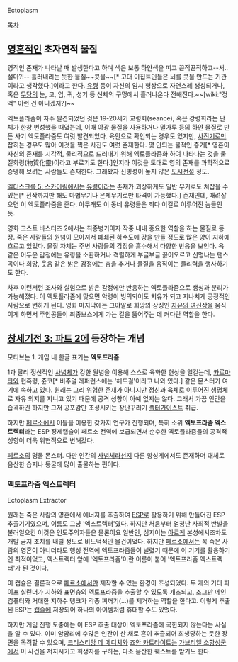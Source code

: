 Ectoplasm

[[목차]]
== [[영혼]]적인 초자연적 물질 ==
영적인 존재가 나타날 때 발생한다고 하며 색은 보통 하얀색을 띠고 끈적끈적하고--서..설마?!-- 흘러내리는 듯한 물질~~콧물~~[* 고대 이집트인들은 뇌를 콧물 만드는 기관이라고 생각했다.]이라고 한다. [[유령]] 등이 자신의 임시 형상으로 자연스레 생성되거나, 혹은 [[무당]]의 눈, 코, 입, 귀, 성기 등 신체의 구멍에서 흘러나온다 전해진다.~~[wiki:"정액" 이런 건 아니겠지?]~~

엑토플라즘이 자주 발견되었던 것은 19-20세기 교령회(seance), 혹은 강령회라는 단체가 한창 번성했을 때였는데, 이때 야광 물질을 사용하거나 밀가루 등의 하얀 물질로 만든 사기 엑토플라즘도 여럿 발견되었다. 육안으로 확인되는 경우도 있지만, [[사진기]]로만 잡히는 경우도 많아 이것을 찍은 사진도 여럿 존재한다. 몇 안되는 물적인 증거[* 영혼이 자신의 존재를 시각적, 물리적으로 드러내기 위해 엑토플라즘화 하여 나타나는 것을 물질화령(物質化靈)이라고 부르기도 한다.]인지라 이것을 토대로 영의 존재를 과학적으로 증명해 보려는 사람들도 존재한다. 그래봤자 신빙성이 높지 않은 [[도시전설]] 정도.

[[엘더스크롤 5: 스카이림]]에서는 [[유령]]이라는 존재가 괴상하게도 일반 무기로도 쳐잡을 수 있는[* 전작까지만 해도 마법무기나 은제무기로만 타격이 가능했다.] 존재인데, 때려잡으면 이 엑토플라즘을 준다. 아무래도 이 동네 유령들은 죄다 이걸로 이루어진 놈들인 듯.

영화 고스트 바스터즈 2에서는 최종병기이자 작중 내내 중요한 역할을 하는 물질로 등장. 죽은 사람들의 원념이 모아져서 폐쇄된 하수도에 강을 만들 정도로 많은 양이 지하에 흐르고 있었다. 물질 자체는 주변 사람들의 감정을 흡수해서 다양한 반응을 보인다. 욕 같은 어두운 감정에는 유령을 소환하거나 격렬하게 부글부글 끓어오르고 신명나는 댄스곡이나 희망, 웃음 같은 밝은 감정에는 춤을 추거나 물질을 움직이는 물리력을 행사하기도 한다.

차후 이런저런 조사와 실험으로 밝은 감정에만 반응하는 엑토플라즘으로 생성과 분리가 가능해졌다. 이 엑토플라즘에 맞으면 악령이 빙의되어도 치유가 되고 지나치게 긍정적인 사람으로 변하게 된다. 영화 마지막에는 그야말로 희망의 상징인 [[자유의 여신상]]을 움직이게 하면서 주인공들이 최종보스에게 가는 길을 뚫어주는 데 커다란 역할을 한다.

== [[창세기전 3: 파트 2]]에 등장하는 개념 ==
모티브는 1. 게임 내 한글 표기는 '''엑토프라즘'''.

1과 달리 정신적인 [[사념체]]가 강한 원념을 이용해 스스로 육화한 현상을 일컫는데, [[카르마타]]와 현혹령, 쥰코[* 비주얼 레퍼런스에는 '헤드걸'이라고 나와 있다.] 같은 몬스터가 여기에 속하고 있다. 원래는 그리 위험한 존재가 아니지만 정신과 육체로 이루어진 생명체로 자유 의지를 지니고 있기 때문에 공격 성향이 아예 없지는 않다. 그래서 가끔 인간을 습격하긴 하지만 그저 공포감만 조성시키는 장난꾸러기 [[폴터가이스트]] 취급.

하지만 [[페르소]]에서 이들을 이용한 갖가지 연구가 진행되며, 특히 소위 '''엑토프라즘 엑스트렉터'''라는 ESP 정제캡슐이 페르소 전역에 보급되면서 순수한 엑토플라즘들의 공격적 성향이 더욱 위협적으로 변해갔다.

[[페르소]]의 명물 몬스터. 다만 인간의 [[사념체]]라선지 다른 항성계에서도 존재하며 대체로 음산한 습지나 동굴에 많이 출물하는 편이다.

=== 엑토프라즘 엑스트렉터 ===
Ectoplasm Extractor

원래는 죽은 사람의 영혼에서 에너지를 추출하여 [[ESP]]로 활용하기 위해 만들어진 ESP 추출기기였으며, 이름도 그냥 '엑스트렉터'였다. 하지만 처음부터 엄청난 사회적 반발을 불러일으킨 이것은 인도주의자들은 물론이요 일반인, 심지어는 [[아르케]] 본성에서조차도 개발 금지 조치를 내릴 정도로 비도덕적인 물건이었다. 하지만 [[페르소]]에서는 꼭 죽은 사람의 영혼이 아니더라도 행성 전역에 엑토프라즘들이 널렸기 때문에 이 기기를 활용하기엔 최적이었고, 엑스트렉터 앞에 '엑토프라즘'이란 이름이 붙어 '엑토프라즘 엑스트렉터'가 된 것이다.

이 캡슐은 결론적으로 [[페르소]]에서만 제작할 수 있는 환경이 조성되었다. 두 개의 거대 파이프 실린더가 지하와 표면층의 엑토프라즘을 추출할 수 있도록 개조되고, 조그만 메인 컴퓨터와 거대한 지하수 탱크가 각종 찌꺼기(...)를 제거하는 역할을 한다고. 이렇게 추출된 ESP는 [[캡슐]]에 저장되어 하나의 아이템처럼 휴대할 수도 있었다.

하지만 게임 진행 도중에는 이 ESP 추출 대상이 엑토프라즘에 국한되지 않는다는 사실을 알 수 있다. 이미 암암리에 수많은 인간이 산 채로 혼이 추출되어 희생당하는 듯한 장면을 목격할 수 있으며, [[크리스티앙 데 메디치]]와 [[죠안 카트라이트]]는 [[가브리엘 소항성군]]에서 이 사건을 저지시키고 희생자를 구하는, 다소 음산한 퀘스트를 받기도 한다.
